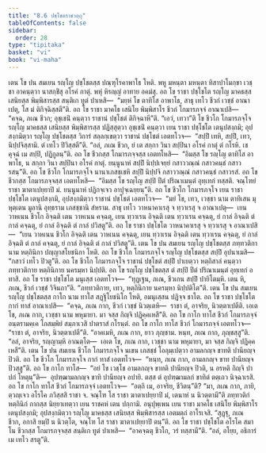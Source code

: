 ```yaml
---
title: "8.6 ปชฺโชตราชวตฺถุ"
tableOfContents: false
sidebar:
  order: 28
type: "tipitaka"
basket: "vi"
book: "vi-maha"
---
```



<DynamicBreadcrumb />

<Division number="334" book="vi-maha">

<Paragraph number="1579" book="vi-maha">
เตน โข ปน สมเยน รญฺโญ ปชฺโชตสฺส ปณฺฑุโรคาพาโธ โหติ. พหู มหนฺตา มหนฺตา ทิสาปาโมกฺขา เวชฺชา อาคนฺตฺวา นาสกฺขิํสุ อโรคํ กาตุํ. พหุํ หิรญฺญํ อาทาย อคมํสุ. อถ โข ราชา ปชฺโชโต รญฺโญ มาคธสฺส เสนิยสฺส พิมฺพิสารสฺส สนฺติเก ทูตํ ปาเหสิ—  “มยฺหํ โข ตาทิโส อาพาโธ, สาธุ เทโว ชีวกํ เวชฺชํ อาณาเปตุ, โส มํ ติกิจฺฉิสฺสตี”ติ. อถ โข ราชา มาคโธ เสนิโย พิมฺพิสาโร ชีวกํ โกมารภจฺจํ อาณาเปสิ—  “คจฺฉ, ภเณ ชีวก; อุชฺเชนิํ คนฺตฺวา ราชานํ ปชฺโชตํ ติกิจฺฉาหี”ติ. “เอวํ, เทวา”ติ โข ชีวโก โกมารภจฺโจ รญฺโญ มาคธสฺส เสนิยสฺส พิมฺพิสารสฺส ปฏิสฺสุตฺวา อุชฺเชนิํ คนฺตฺวา เยน ราชา ปชฺโชโต เตนุปสงฺกมิ; อุปสงฺกมิตฺวา รญฺโญ ปชฺโชตสฺส วิการํ สลฺลกฺเขตฺวา ราชานํ ปชฺโชตํ เอตทโวจ—  “สปฺปิํ เทหิ, สปฺปิํ, เทว, นิปฺปจิสฺสามิ. ตํ เทโว ปิวิสฺสตี”ติ. “อลํ, ภเณ ชีวก, ยํ เต สกฺกา วินา สปฺปินา อโรคํ กาตุํ ตํ กโรหิ. เชคุจฺฉํ เม สปฺปิ, ปฏิกูลนฺ”ติ. อถ โข ชีวกสฺส โกมารภจฺจสฺส เอตทโหสิ—  “อิมสฺส โข รญฺโญ ตาทิโส อาพาโธ, น สกฺกา วินา สปฺปินา อโรคํ กาตุํ. ยนฺนูนาหํ สปฺปิํ นิปฺปเจยฺยํ กสาววณฺณํ กสาวคนฺธํ กสาวรสนฺ”ติ. อถ โข ชีวโก โกมารภจฺโจ นานาเภสชฺเชหิ สปฺปิํ นิปฺปจิ กสาววณฺณํ กสาวคนฺธํ กสาวรสํ. อถ โข ชีวกสฺส โกมารภจฺจสฺส เอตทโหสิ—  “อิมสฺส โข รญฺโญ สปฺปิ ปีตํ ปริณาเมนฺตํ อุทฺเทกํ ทสฺสติ. จณฺโฑยํ ราชา ฆาตาเปยฺยาปิ มํ. ยนฺนูนาหํ ปฏิกจฺเจว อาปุจฺเฉยฺยนฺ”ติ. อถ โข ชีวโก โกมารภจฺโจ เยน ราชา ปชฺโชโต เตนุปสงฺกมิ, อุปสงฺกมิตฺวา ราชานํ ปชฺโชตํ เอตทโวจ—  “มยํ โข, เทว, เวชฺชา นาม ตาทิเสน มุหุตฺเตน มูลานิ อุทฺธราม เภสชฺชานิ สํหราม. สาธุ เทโว วาหนาคาเรสุ จ ทฺวาเรสุ จ อาณาเปตุ—  เยน วาหเนน ชีวโก อิจฺฉติ เตน วาหเนน คจฺฉตุ, เยน ทฺวาเรน อิจฺฉติ เตน ทฺวาเรน คจฺฉตุ, ยํ กาลํ อิจฺฉติ ตํ กาลํ คจฺฉตุ, ยํ กาลํ อิจฺฉติ ตํ กาลํ ปวิสตู”ติ. อถ โข ราชา ปชฺโชโต วาหนาคาเรสุ จ ทฺวาเรสุ จ อาณาเปสิ—  “เยน วาหเนน ชีวโก อิจฺฉติ เตน วาหเนน คจฺฉตุ, เยน ทฺวาเรน อิจฺฉติ เตน ทฺวาเรน คจฺฉตุ, ยํ กาลํ อิจฺฉติ ตํ กาลํ คจฺฉตุ, ยํ กาลํ อิจฺฉติ ตํ กาลํ ปวิสตู”ติ.
</Paragraph>

<Paragraph number="1580" book="vi-maha">
เตน โข ปน สมเยน รญฺโญ ปชฺโชตสฺส ภทฺทวติกา นาม หตฺถินิกา ปญฺญาสโยชนิกา โหติ. อถ โข ชีวโก โกมารภจฺโจ รญฺโญ ปชฺโชตสฺส สปฺปิํ อุปนาเมสิ—  “กสาวํ เทโว ปิวตู”ติ. อถ โข ชีวโก โกมารภจฺโจ ราชานํ ปชฺโชตํ สปฺปิํ ปาเยตฺวา หตฺถิสาลํ คนฺตฺวา ภทฺทวติกาย หตฺถินิกาย นครมฺหา นิปฺปติ.
</Paragraph>

<Paragraph number="1581" book="vi-maha">
อถ โข รญฺโญ ปชฺโชตสฺส ตํ สปฺปิ ปีตํ ปริณาเมนฺตํ อุทฺเทกํ อทาสิ. อถ โข ราชา ปชฺโชโต มนุเสฺส เอตทโวจ—  “ทุฏฺเฐน, ภเณ, ชีวเกน สปฺปิํ ปายิโตมฺหิ. เตน หิ, ภเณ, ชีวกํ เวชฺชํ วิจินถา”ติ. “ภทฺทวติกาย, เทว, หตฺถินิกาย นครมฺหา นิปฺปติโต”ติ. เตน โข ปน สมเยน รญฺโญ ปชฺโชตสฺส กาโก นาม ทาโส สฏฺฐิโยชนิโก โหติ, อมนุเสฺสน ปฏิจฺจ ชาโต. อถ โข ราชา ปชฺโชโต กากํ ทาสํ อาณาเปสิ—  “คจฺฉ, ภเณ กาก, ชีวกํ เวชฺชํ นิวตฺเตหิ—  ราชา ตํ, อาจริย, นิวตฺตาเปตีติ. เอเต โข, ภเณ กาก, เวชฺชา นาม พหุมายา. มา จสฺส กิญฺจิ ปฏิคฺคเหสี”ติ.
</Paragraph>

<Paragraph number="1582" book="vi-maha">
อถ โข กาโก ทาโส ชีวกํ โกมารภจฺจํ อนฺตรามคฺเค โกสมฺพิยํ สมฺภาเวสิ ปาตราสํ กโรนฺตํ. อถ โข กาโก ทาโส ชีวกํ โกมารภจฺจํ เอตทโวจ—  “ราชา ตํ, อาจริย, นิวตฺตาเปตี”ติ. “อาคเมหิ, ภเณ กาก, ยาว ภุญฺชาม. หนฺท, ภเณ กาก, ภุญฺชสฺสู”ติ. “อลํ, อาจริย, รญฺญามฺหิ อาณตฺโต—  เอเต โข, ภเณ กาก, เวชฺชา นาม พหุมายา, มา จสฺส กิญฺจิ ปฏิคฺคเหสี”ติ. เตน โข ปน สมเยน ชีวโก โกมารภจฺโจ นเขน เภสชฺชํ โอลุมฺเปตฺวา อามลกญฺจ ขาทติ ปานียญฺจ ปิวติ. อถ โข ชีวโก โกมารภจฺโจ กากํ ทาสํ เอตทโวจ—  “หนฺท, ภเณ กาก, อามลกญฺจ ขาท ปานียญฺจ ปิวสฺสู”ติ. อถ โข กาโก ทาโส—  “อยํ โข เวชฺโช อามลกญฺจ ขาทติ ปานียญฺจ ปิวติ, น อรหติ กิญฺจิ ปาปกํ โหตุนฺ”ติ—  อุปฑฺฒามลกญฺจ ขาทิ ปานียญฺจ อปายิ. ตสฺส ตํ อุปฑฺฒามลกํ ขาทิตํ ตตฺเถว นิจฺฉาเรสิ. อถ โข กาโก ทาโส ชีวกํ โกมารภจฺจํ เอตทโวจ—  “อตฺถิ เม, อาจริย, ชีวิตนฺ”ติ? “มา, ภเณ กาก, ภายิ, ตฺวญฺเจว อโรโค ภวิสฺสสิ ราชา จ. จณฺโฑ โส ราชา ฆาตาเปยฺยาปิ มํ, เตนาหํ น นิวตฺตามี”ติ ภทฺทวติกํ หตฺถินิกํ กากสฺส นิยฺยาเทตฺวา เยน ราชคหํ เตน ปกฺกามิ. อนุปุพฺเพน เยน ราชา มาคโธ เสนิโย พิมฺพิสาโร เตนุปสงฺกมิ; อุปสงฺกมิตฺวา รญฺโญ มาคธสฺส เสนิยสฺส พิมฺพิสารสฺส เอตมตฺถํ อาโรเจสิ. “สุฏฺฐุ, ภเณ ชีวก, อกาสิ ยมฺปิ น นิวตฺโต, จณฺโฑ โส ราชา ฆาตาเปยฺยาปิ ตนฺ”ติ. อถ โข ราชา ปชฺโชโต อโรโค สมาโน ชีวกสฺส โกมารภจฺจสฺส สนฺติเก ทูตํ ปาเหสิ—  “อาคจฺฉตุ ชีวโก, วรํ ทสฺสามี”ติ. “อลํ, อโยฺย, อธิการํ เม เทโว สรตู”ติ.
</Paragraph>
</Division>